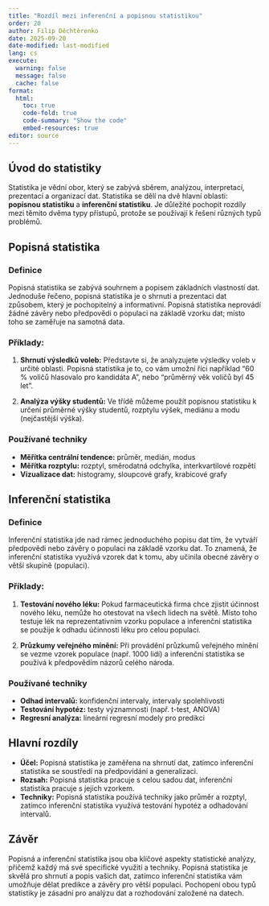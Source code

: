 ```yaml
---
title: "Rozdíl mezi inferenční a popisnou statistikou"
order: 20
author: Filip Děchtěrenko
date: 2025-09-20
date-modified: last-modified
lang: cs
execute:
  warning: false
  message: false
  cache: false
format:
  html:
    toc: true
    code-fold: true
    code-summary: "Show the code"
    embed-resources: true
editor: source
---
```


## Úvod do statistiky

Statistika je vědní obor, který se zabývá sběrem, analýzou, interpretací, prezentací a organizací dat. Statistika se dělí na dvě hlavní oblasti: **popisnou statistiku** a **inferenční statistiku**. Je důležité pochopit rozdíly mezi těmito dvěma typy přístupů, protože se používají k řešení různých typů problémů.

## Popisná statistika

### Definice

Popisná statistika se zabývá souhrnem a popisem základních vlastností dat. Jednoduše řečeno, popisná statistika je o shrnutí a prezentaci dat způsobem, který je pochopitelný a informativní. Popisná statistika neprovádí žádné závěry nebo předpovědi o populaci na základě vzorku dat; místo toho se zaměřuje na samotná data.

### Příklady:

1. **Shrnutí výsledků voleb:** Představte si, že analyzujete výsledky voleb v určité oblasti. Popisná statistika je to, co vám umožní říci například "60 % voličů hlasovalo pro kandidáta A", nebo "průměrný věk voličů byl 45 let".
   
2. **Analýza výšky studentů:** Ve třídě můžeme použít popisnou statistiku k určení průměrné výšky studentů, rozptylu výšek, mediánu a modu (nejčastější výška).

### Používané techniky

- **Měřítka centrální tendence:** průměr, medián, modus
- **Měřítka rozptylu:** rozptyl, směrodatná odchylka, interkvartilové rozpětí
- **Vizualizace dat:** histogramy, sloupcové grafy, krabicové grafy

## Inferenční statistika

### Definice

Inferenční statistika jde nad rámec jednoduchého popisu dat tím, že vytváří předpovědi nebo závěry o populaci na základě vzorku dat. To znamená, že inferenční statistika využívá vzorek dat k tomu, aby učinila obecné závěry o větší skupině (populaci).

### Příklady:

1. **Testování nového léku:** Pokud farmaceutická firma chce zjistit účinnost nového léku, nemůže ho otestovat na všech lidech na světě. Místo toho testuje lék na reprezentativním vzorku populace a inferenční statistika se použije k odhadu účinnosti léku pro celou populaci.

2. **Průzkumy veřejného mínění:** Při provádění průzkumů veřejného mínění se vezme vzorek populace (např. 1000 lidí) a inferenční statistika se používá k předpovědím názorů celého národa.

### Používané techniky

- **Odhad intervalů:** konfidenční intervaly, intervaly spolehlivosti
- **Testování hypotéz:** testy významnosti (např. t-test, ANOVA)
- **Regresní analýza:** lineární regresní modely pro predikci

## Hlavní rozdíly

- **Účel:** Popisná statistika je zaměřena na shrnutí dat, zatímco inferenční statistika se soustředí na předpovídání a generalizaci.
- **Rozsah:** Popisná statistika pracuje s celou sadou dat, inferenční statistika pracuje s jejich vzorkem.
- **Techniky:** Popisná statistika používá techniky jako průměr a rozptyl, zatímco inferenční statistika využívá testování hypotéz a odhadování intervalů.

## Závěr

Popisná a inferenční statistika jsou oba klíčové aspekty statistické analýzy, přičemž každý má své specifické využití a techniky. Popisná statistika je skvělá pro shrnutí a popis vašich dat, zatímco inferenční statistika vám umožňuje dělat predikce a závěry pro větší populaci. Pochopení obou typů statistiky je zásadní pro analýzu dat a rozhodování založené na datech.

